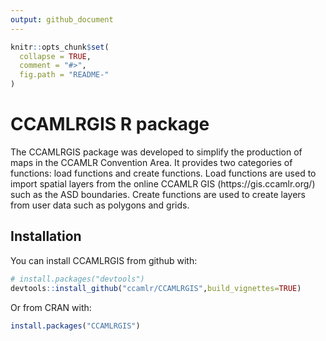 ```yaml
---
output: github_document
---
```


<!-- README.md is generated from README.Rmd. Please edit that file -->

```r
knitr::opts_chunk$set(
  collapse = TRUE,
  comment = "#>",
  fig.path = "README-"
)
```

# CCAMLRGIS R package

The CCAMLRGIS package was developed to simplify the production of maps in the CCAMLR Convention Area. It provides two categories of functions: load functions and create functions. Load functions are used to import spatial layers from the online CCAMLR GIS (https://gis.ccamlr.org/) such as the ASD boundaries. Create functions are used to create layers from user data such as polygons and grids.

## Installation

You can install CCAMLRGIS from github with:

```r
# install.packages("devtools")
devtools::install_github("ccamlr/CCAMLRGIS",build_vignettes=TRUE)
```


Or from CRAN with:
```r
install.packages("CCAMLRGIS")
```
